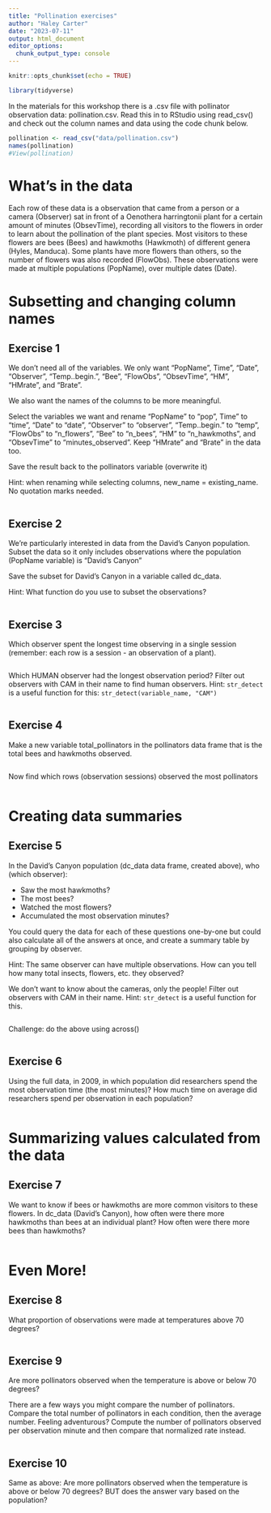 ```yaml
---
title: "Pollination exercises"
author: "Haley Carter"
date: "2023-07-11"
output: html_document
editor_options: 
  chunk_output_type: console
---
```


```r
knitr::opts_chunk$set(echo = TRUE)
```

```r
library(tidyverse)
```



In the materials for this workshop there is a .csv file with pollinator observation data: pollination.csv. Read this in to RStudio using read_csv() and check out the column names and data using the code chunk below.

```r
pollination <- read_csv("data/pollination.csv")
names(pollination)
#View(pollination)
```


# What's in the data

Each row of these data is a observation that came from a person or a camera (Observer) sat in front of a Oenothera harringtonii plant for a certain amount of minutes (ObsevTime), recording all visitors to the flowers in order to learn about the pollination of the plant species. Most visitors to these flowers are bees (Bees) and hawkmoths (Hawkmoth) of different genera (Hyles, Manduca). Some plants have more flowers than others, so the number of flowers was also recorded (FlowObs). These observations were made at multiple populations (PopName), over multiple dates (Date). 

# Subsetting and changing column names

## Exercise 1

We don't need all of the variables. We only want "PopName", Time", "Date", "Observer", "Temp..begin.", "Bee", "FlowObs", "ObsevTime", "HM", "HMrate", and "Brate". 

We also want the names of the columns to be more meaningful. 

Select the variables we want and rename "PopName" to "pop", Time" to "time", "Date" to "date", "Observer" to "observer", "Temp..begin." to "temp", "FlowObs" to "n_flowers", "Bee" to "n_bees", "HM" to "n_hawkmoths", and "ObsevTime" to "minutes_observed".  Keep "HMrate" and "Brate" in the data too.

Save the result back to the pollinators variable (overwrite it)

Hint: when renaming while selecting columns, new_name = existing_name.  No quotation marks needed.

```r

```



## Exercise 2

We're particularly interested in data from the David's Canyon population.  Subset the data so it only includes observations where the population (PopName variable) is "David's Canyon"

Save the subset for David's Canyon in a variable called dc_data.

Hint: What function do you use to subset the observations?

```r

```

## Exercise 3

Which observer spent the longest time observing in a single session (remember: each row is a session - an observation of a plant).

```r

```

Which HUMAN observer had the longest observation period? Filter out observers with CAM in their name to find human observers.  Hint: `str_detect` is a useful function for this: `str_detect(variable_name, "CAM")`

```r

```


## Exercise 4

Make a new variable total_pollinators in the pollinators data frame that is the total bees and hawkmoths observed.

```r

```

Now find which rows (observation sessions) observed the most pollinators

```r

```



# Creating data summaries

## Exercise 5

In the David's Canyon population (dc_data data frame, created above), who (which observer):

* Saw the most hawkmoths? 
* The most bees? 
* Watched the most flowers? 
* Accumulated the most observation minutes?

You could query the data for each of these questions one-by-one but could also calculate all of the answers at once, and create a summary table by grouping by observer. 

Hint: The same observer can have multiple observations.  How can you tell how many total insects, flowers, etc. they observed?

We don't want to know about the cameras, only the people! Filter out observers with CAM in their name.  Hint: `str_detect` is a useful function for this.

```r

```

Challenge: do the above using across()

```r

```



## Exercise 6

Using the full data, in 2009, in which population did researchers spend the most observation time (the most minutes)? How much time on average did researchers spend per observation in each population?

```r

  
```

# Summarizing values calculated from the data

## Exercise 7

We want to know if bees or hawkmoths are more common visitors to these flowers. In dc_data (David's Canyon), how often were there more hawkmoths than bees at an individual plant? How often were there more bees than hawkmoths?

```r

```


# Even More!

## Exercise 8

What proportion of observations were made at temperatures above 70 degrees?

```r

```



## Exercise 9

Are more pollinators observed when the temperature is above or below 70 degrees?

There are a few ways you might compare the number of pollinators.  Compare the total number of pollinators in each condition, then the average number.  Feeling adventurous?  Compute the number of pollinators observed per observation minute and then compare that normalized rate instead.  


```r

```


## Exercise 10

Same as above: Are more pollinators observed when the temperature is above or below 70 degrees? BUT does the answer vary based on the population?

```r

```

